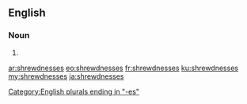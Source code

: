==English==

===Noun===
{{head|en|plural}}

# {{plural of|shrewdness|lang=en}}

[[Category:English plurals ending in "-es"]]

[[ar:shrewdnesses]]
[[eo:shrewdnesses]]
[[fr:shrewdnesses]]
[[ku:shrewdnesses]]
[[my:shrewdnesses]]
[[ja:shrewdnesses]]